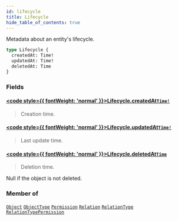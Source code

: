 ```yaml
---
id: lifecycle
title: Lifecycle
hide_table_of_contents: true
---
```








Metadata about an entity's lifecycle.

```graphql
type Lifecycle {
  createdAt: Time!
  updatedAt: Time!
  deletedAt: Time
}
```


### Fields

#### [<code style={{ fontWeight: 'normal' }}>Lifecycle.<b>createdAt</b></code>](#)<Bullet />[`Time!`](/docs/v1/directory-api-reference/schema/common/scalars/time) <Badge class="secondary" text="non-null"/> <Badge class="secondary" text="scalar"/> <Badge class="secondary" text="common"/>
> Creation time.
> 

#### [<code style={{ fontWeight: 'normal' }}>Lifecycle.<b>updatedAt</b></code>](#)<Bullet />[`Time!`](/docs/v1/directory-api-reference/schema/common/scalars/time) <Badge class="secondary" text="non-null"/> <Badge class="secondary" text="scalar"/> <Badge class="secondary" text="common"/>
> Last update time.
> 

#### [<code style={{ fontWeight: 'normal' }}>Lifecycle.<b>deletedAt</b></code>](#)<Bullet />[`Time`](/docs/v1/directory-api-reference/schema/common/scalars/time) <Badge class="secondary" text="scalar"/> <Badge class="secondary" text="common"/>
> Deletion time.

Null if the object is not deleted.
> 



### Member of

[`Object`](/docs/v1/directory-api-reference/schema/objects/objects/object)  <Badge class="secondary" text="object"/><Bullet />[`ObjectType`](/docs/v1/directory-api-reference/schema/object-types/objects/object-type)  <Badge class="secondary" text="object"/><Bullet />[`Permission`](/docs/v1/directory-api-reference/schema/permissions/objects/permission)  <Badge class="secondary" text="object"/><Bullet />[`Relation`](/docs/v1/directory-api-reference/schema/relations/objects/relation)  <Badge class="secondary" text="object"/><Bullet />[`RelationType`](/docs/v1/directory-api-reference/schema/relation-types/objects/relation-type)  <Badge class="secondary" text="object"/><Bullet />[`RelationTypePermission`](/docs/v1/directory-api-reference/schema/permissions/objects/relation-type-permission)  <Badge class="secondary" text="object"/>



